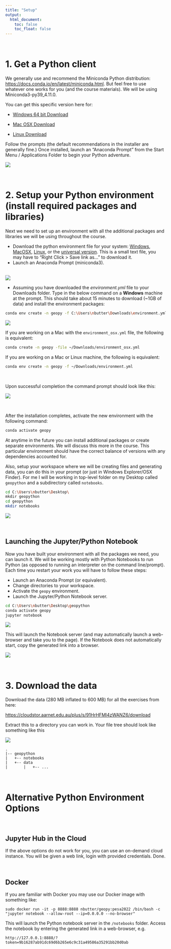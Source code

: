 ```yaml
---
title: "Setup"
output:
  html_document:
    toc: false
    toc_float: false
---
```


<br>

# 1. Get a Python client
We generally use and recommend the Miniconda Python distribution: [https://docs.conda.io/en/latest/miniconda.html](https://docs.conda.io/en/latest/miniconda.html). But feel free to use whatever one works for you (and the course materials). We will be using Miniconda3-py39_4.11.0.

You can get this specific version here for:

* [Windows 64 bit Download](https://repo.anaconda.com/miniconda/Miniconda3-py39_4.11.0-Windows-x86_64.exe)

* [Mac OSX Download](https://repo.anaconda.com/miniconda/Miniconda3-py39_4.11.0-MacOSX-x86_64.pkg)

* [Linux Download](https://repo.anaconda.com/miniconda/Miniconda3-py39_4.11.0-Linux-x86_64.sh)

Follow the prompts (the default recommendations in the installer are generally fine.)
Once installed, launch an "Anaconda Prompt" from the Start Menu / Applications Folder to begin your Python adventure.

![](fig/setup00.png)

<br>

# 2. Setup your Python environment (install required packages and libraries)

Next we need to set up an environment with all the additional packages and libraries we will be using throughout the course.

* Download the python environment file for your system: [Windows](requirements/environment_win.yml), [MacOSX](requirements/environment_osx.yml), [Linux](requirements/environment_linux.yml), or the [universal version](requirements/environment.yml). This is a small text file, you may have to "Right Click > Save link as..." to download it.
* Launch an Anaconda Prompt (miniconda3).

<br>
![](fig/setup01.png)

* Assuming you have downloaded the *environment.yml* file to your Downloads folder. Type in the below command on a **Windows** machine at the prompt. This should take about 15 minutes to download (~1GB of data) and install the environment packages:

```sh
conda env create -n geopy -f C:\Users\nbutter\Downloads\environment.yml
```

![](fig/setup02.png)

If you are working on a Mac with the `environment_osx.yml` file, the following is equivalent:

```sh
conda create -n geopy -file ~/Downloads/environment_osx.yml
```

If you are working on a Mac or Linux machine, the following is equivalent:

```sh
conda env create -n geopy -f ~/Downloads/environment.yml
```

<br>

Upon successful completion the command prompt should look like this:

![](fig/setup03.png)

<br>

After the installation completes, activate the new environment with the following command:
```python
conda activate geopy
```

At anytime in the future you can install additional packages or create separate environments. We will discuss this more in the course. This particular environment should have the correct balance of versions with any dependencies accounted for.

Also, setup your workspace where we will be creating files and generating data, you can do this in your prompt (or just in Windows Explorer/OSX Finder). For me I will be working in top-level folder on my Desktop called ```geopython``` and a subdirectory called ```notebooks```.

```sh
cd C:\Users\nbutter\Desktop\
mkdir geopython
cd geopython
mkdir notebooks
```

![](fig/setup-python.png)

<br>

## Launching the Jupyter/Python Notebook

Now you have built your environment with all the packages we need, you can launch it. We will be working mostly with Python Notebooks to run Python (as opposed to running an interpreter on the command line/prompt). Each time you restart your work you will have to follow these steps:

* Launch an Anaconda Prompt (or equivalent).
* Change directories to your workspace.
* Activate the ```geopy``` environment.
* Launch the Jupyter/Python Notebook server.

```sh
cd C:\Users\nbutter\Desktop\geopython
conda activate geopy
jupyter notebook
```

![](fig/jupyter.png)

This will launch the Notebook server (and may automatically launch a web-browser and take you to the page). If the Notebook does not automatically start, copy the generated link into a browser.

![](fig/jupyter_browser.png)


<br>

# 3. Download the data

Download the data (280 MB inflated to 600 MB) for all the exercises from here:

[https://cloudstor.aarnet.edu.au/plus/s/91HrHFMl4zWANZ6/download](https://cloudstor.aarnet.edu.au/plus/s/91HrHFMl4zWANZ6/download)

Extract this to a directory you can work in.
Your file tree should look like something like this

![](fig/setup-folder.png)


```
.
|-- geopython
|   +-- notebooks
|   +-- data
|       |   +-- ...

```


<br>

# Alternative Python Environment Options

<br>

## Jupyter Hub in the Cloud

If the above options do not work for you, you can use an on-demand cloud instance. You will be given a web link, login with provided credentials. Done.

<br>

## Docker

If you are familiar with Docker you may use our Docker image with something like:
```
sudo docker run -it -p 8888:8888 nbutter/geopy:pesa2022 /bin/bash -c "jupyter notebook --allow-root --ip=0.0.0.0 --no-browser"
```
This will launch the Python notebook server in the ```/notebooks``` folder. Access the notebook by entering the generated link in a web-browser, e.g.
```
http://127.0.0.1:8888/?token=9b16287ab91dc69d6b265e6c9c31a49586a35291bb20d0ab
```
